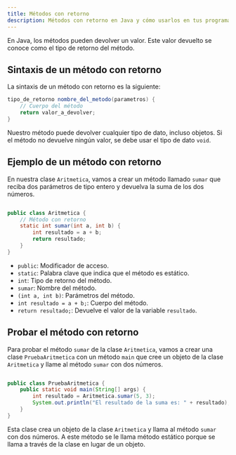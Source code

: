 ```yaml
---
title: Métodos con retorno
description: Métodos con retorno en Java y cómo usarlos en tus programas Java 
---
```


En Java, los métodos pueden devolver un valor. Este valor devuelto se conoce como el tipo de retorno del método.

## Sintaxis de un método con retorno

La sintaxis de un método con retorno es la siguiente:

```java
tipo_de_retorno nombre_del_metodo(parametros) {
    // Cuerpo del método
    return valor_a_devolver;
}
```

Nuestro método puede devolver cualquier tipo de dato, incluso objetos. Si el método no devuelve ningún valor, se debe usar el tipo de dato `void`. 

## Ejemplo de un método con retorno
En nuestra clase `Aritmetica`, vamos a crear un método llamado `sumar` que reciba dos parámetros de tipo entero y devuelva la suma de los dos números.

```java

public class Aritmetica {
    // Método con retorno
    static int sumar(int a, int b) {
        int resultado = a + b;
        return resultado;
    }
}
```

- `public`: Modificador de acceso.
- `static`: Palabra clave que indica que el método es estático.
- `int`: Tipo de retorno del método.
- `sumar`: Nombre del método.
- `(int a, int b)`: Parámetros del método.
- `int resultado = a + b;`: Cuerpo del método.
- `return resultado;`: Devuelve el valor de la variable `resultado`.

## Probar el método con retorno

Para probar el método `sumar` de la clase `Aritmetica`, vamos a crear una clase `PruebaAritmetica` con un método `main` que cree un objeto de la clase `Aritmetica` y llame al método `sumar` con dos números.

```java

public class PruebaAritmetica {
    public static void main(String[] args) {
        int resultado = Aritmetica.sumar(5, 3);
        System.out.println("El resultado de la suma es: " + resultado);
    }
}
```

Esta clase crea un objeto de la clase `Aritmetica` y llama al método `sumar` con dos números. A este método se le llama método estático porque se llama a través de la clase en lugar de un objeto.

